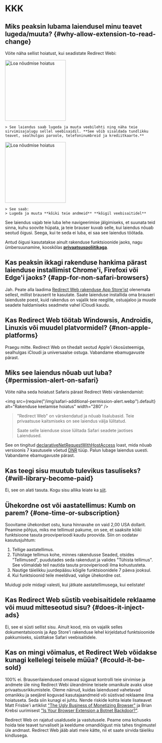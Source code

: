 
# KKK

## Miks peaksin lubama laiendusel minu teavet lugeda/muuta? {#why-allow-extension-to-read-change}

Võite näha sellist hoiatust, kui seadistate Redirect Webi:

<IfBrowserStore stores='appStore'>
    <Image src={PermissionAlertSafari} alt="Loa nõudmise hoiatus" width="200" margin="0 0 16px 0" hasShadow />

    > See laiendus saab lugeda ja muuta veebilehti ning näha teie sirvimisajalugu sellel veebisaidil. **See võib sisaldada tundlikku teavet, sealhulgas paroole, telefoninumbreid ja krediitkaarte.**
</IfBrowserStore>

<IfBrowserStore stores='appStore' includes={false}>
    <Image src={PermissionAlertChrome} alt="Loa nõudmise hoiatus" height="200" hasRoundedCorners hasShadow margin="0 0 16px 0" />

    > See saab:
    > Lugeda ja muuta **kõiki teie andmeid** **kõigil veebisaitidel**
</IfBrowserStore>

See laiendus vajab teie luba lehe navigeerimise jälgimiseks, et suunata teid sinna, kuhu soovite hüpata, ja teie brauser kuvab selle, kui laiendus nõuab seotud õigusi. Seega, kui te seda ei luba, ei saa see laiendus töötada.

Antud õigusi kasutatakse ainult rakenduse funktsioonide jaoks, nagu ümbersuunamine, kooskõlas **[privaatsuspoliitikaga](/privacy-policy)**.

## Kas peaksin ikkagi rakenduse hankima pärast laienduse installimist Chrome'i, Firefoxi või Edge'i jaoks? {#app-for-non-safari-browsers}

Jah. Peate alla laadima [Redirect Web rakenduse App Store'ist](https://apps.apple.com/app/id1571283503) olenemata sellest, millist brauserit te kasutate. Saate laienduse installida oma brauseri laienduste poest, kuid rakendus on vajalik teie reeglite, ostuajaloo ja muude seadete haldamiseks seadmete vahel iCloudi kaudu.

## Kas Redirect Web töötab Windowsis, Androidis, Linuxis või muudel platvormidel? {#non-apple-platforms}

Praegu mitte. Redirect Web on tihedalt seotud Apple'i ökosüsteemiga, sealhulgas iCloudi ja universaalse ostuga. Vabandame ebamugavuste pärast.

## Miks see laiendus nõuab uut luba? {#permission-alert-on-safari}

Võite näha seda hoiatust Safaris pärast Redirect Webi värskendamist:

<img src={require("/img/safari-additional-permission-alert.webp").default} alt="Rakenduse keelamise hoiatus" width="280" />

> "Redirect Web" on värskendatud ja nõuab lisalubasid. Teie privaatsuse kaitsmiseks on see laiendus välja lülitatud.
>
> Saate selle laienduse sisse lülitada Safari seadete jaotises Laiendused.

See on tingitud [declarativeNetRequestWithHostAccess](https://developer.apple.com/documentation/safariservices/safari_web_extensions/blocking_content_with_your_safari_web_extension) loast, mida nõuab versioonis 7 kasutusele võetud [DNR](/rule-settings#type) tüüp. Palun lubage laiendus uuesti. Vabandame ebamugavuste pärast.

## Kas teegi sisu muutub tulevikus tasuliseks? {#will-library-become-paid}

Ei, see on alati tasuta. Kogu sisu allika leiate ka [siit](https://github.com/mshibanami/redirect-web/tree/main/library).

## Ühekordne ost või aastatellimus: Kumb on parem? {#one-time-or-subscription}

Soovitame ühekordset ostu, kuna hinnavahe on vaid 2,00 USA dollarit.
Peamine põhjus, miks me tellimust pakume, on see, et saaksite kõiki funktsioone tasuta prooviperioodi kaudu proovida. Siin on oodatav kasutusjuhtum:

1. Tellige aastatellimus.
2. Tühistage tellimus kohe, minnes rakendusse Seaded, otsides "Tellimused", puudutades seda rakendust ja valides "Tühista tellimus". See võimaldab teil nautida tasuta prooviperioodi ilma kohustusteta.
3. Nautige täielikku juurdepääsu kõigile funktsioonidele 7 päeva jooksul.
4. Kui funktsioonid teile meeldivad, valige ühekordne ost.

Muidugi pole midagi valesti, kui jätkate aastatellimusega, kui eelistate!

## Kas Redirect Web süstib veebisaitidele reklaame või muud mitteseotud sisu? {#does-it-inject-ads}

Ei, see ei süsti sellist sisu. Ainult kood, mis on vajalik selles dokumentatsioonis ja App Store'i rakenduse lehel kirjeldatud funktsioonide pakkumiseks, süstitakse Safari veebisaitidele.

## Kas on mingi võimalus, et Redirect Web võidakse kunagi kellelegi teisele müüa? {#could-it-be-sold}

100% ei. Brauserilaiendused omavad sügavat kontrolli teie sirvimise ja andmete üle ning Redirect Webi üleandmine teisele omanikule avaks ukse privaatsusrikkumistele. Oleme näinud, kuidas laiendused vahetavad omanikku ja seejärel koguvad kasutajaandmeid või süstivad reklaame ilma hoiatuseta. Seda siin kunagi ei juhtu. Nende riskide kohta leiate lisateavet Matt Frisbie'i artiklist ["The Ugly Business of Monetizing Browser"](https://mattfrisbie.substack.com/p/the-ugly-business-of-monetizing-browser) ja Brian Krebsi uurimisest ["Is Your Browser Extension a Botnet Backdoor?"](https://krebsonsecurity.com/2021/03/is-your-browser-extension-a-botnet-backdoor/).

Redirect Web on rajatud usaldusele ja vastutusele. Peame oma kohuseks hoida teie teavet turvaliselt ja keeldume omandiõigust mis tahes tingimustel üle andmast. Redirect Web jääb alati meie kätte, nii et saate sirvida täieliku kindlusega.

